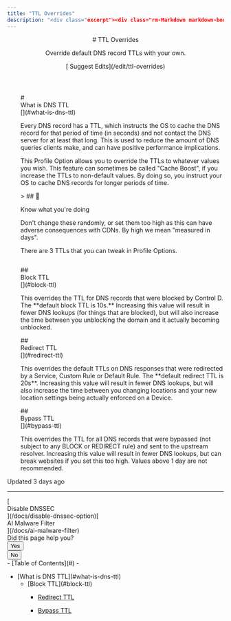 ```yaml
---
title: "TTL Overrides"
description: "<div class="excerpt"><div class="rm-Markdown markdown-body" data-testid="RDMD"><p>Override default DNS record TTLs with your own.</p></div></div></div><div class="col-xs-3">[<i aria-hidden="true" class="icon icon-edit"></i> Suggest Edits](/edit/ttl-overrides)</div></div></header><div class="grid-container-fluid" id="content-container"><section class="content-body grid-75"><div dehydrated="# <div class=&quot;heading-anchor anchor waypoint&quot; id=&quot;what-is-dns-ttl&quot;></div><div class=&quot;heading-text&quot;><div id=&quot;section-what-is-dns-ttl&quot; class=&quot;heading-anchor_backwardsCompatibility&quot;></div>What is DNS TTL</div><Link aria-label=&quot;Skip link to What is DNS TTL&quot; class=&quot;heading-anchor-icon fa fa-anchor&quot; href=&quot;#what-is-dns-ttl&quot;></Link>"
---
```


<header id="content-head"><div class="row clearfix"><div class="col-xs-9"># TTL Overrides

<div class="excerpt"><div class="rm-Markdown markdown-body" data-testid="RDMD"><p>Override default DNS record TTLs with your own.</p></div></div></div><div class="col-xs-3">[<i aria-hidden="true" class="icon icon-edit"></i> Suggest Edits](/edit/ttl-overrides)</div></div></header><div class="grid-container-fluid" id="content-container"><section class="content-body grid-75"><div dehydrated="# <div class=&quot;heading-anchor anchor waypoint&quot; id=&quot;what-is-dns-ttl&quot;></div><div class=&quot;heading-text&quot;><div id=&quot;section-what-is-dns-ttl&quot; class=&quot;heading-anchor_backwardsCompatibility&quot;></div>What is DNS TTL</div><Link aria-label=&quot;Skip link to What is DNS TTL&quot; class=&quot;heading-anchor-icon fa fa-anchor&quot; href=&quot;#what-is-dns-ttl&quot;></Link>

<p>Every DNS record has a TTL, which instructs the OS to cache the DNS record for that period of time (in seconds) and not contact the DNS server for at least that long. This is used to reduce the amount of DNS queries clients make, and can have positive performance implications. </p>
<p>This Profile Option allows you to override the TTLs to whatever values you wish. This feature can sometimes be called &quot;Cache Boost&quot;, if you increase the TTLs to non-default values. By doing so, you instruct your OS to cache DNS records for longer periods of time. </p>
> ## <span class=&quot;callout-icon&quot;>🚧</span><p>Know what you&#x27;re doing</p>

<p>Don&#x27;t change these randomly, or set them too high as this can have adverse consequences with CDNs. By high we mean &quot;measured in days&quot;.</p>

<p>There are 3 TTLs that you can tweak in Profile Options. </p>
<p><span aria-label=&quot;&quot; class=&quot;img lightbox closed&quot; role=&quot;button&quot; tabindex=&quot;0&quot;><span class=&quot;lightbox-inner&quot;><Image alt=&quot;&quot; loading=&quot;lazy&quot; src=&quot;https://files.readme.io/9452257-image.png&quot; align=&quot;&quot; caption=&quot;&quot; height=&quot;auto&quot; title=&quot;&quot; width=&quot;auto&quot;/></span></span></p>
## <div class=&quot;heading-anchor anchor waypoint&quot; id=&quot;block-ttl&quot;></div><div class=&quot;heading-text&quot;><div id=&quot;section-block-ttl&quot; class=&quot;heading-anchor_backwardsCompatibility&quot;></div>Block TTL</div><Link aria-label=&quot;Skip link to Block TTL&quot; class=&quot;heading-anchor-icon fa fa-anchor&quot; href=&quot;#block-ttl&quot;></Link>

<p>This overrides the TTL for DNS records that were blocked by Control D. The **default block TTL is 10s.** Increasing this value will result in fewer DNS lookups (for things that are blocked), but will also increase the time between you unblocking the domain and it actually becoming unblocked. </p>
## <div class=&quot;heading-anchor anchor waypoint&quot; id=&quot;redirect-ttl&quot;></div><div class=&quot;heading-text&quot;><div id=&quot;section-redirect-ttl&quot; class=&quot;heading-anchor_backwardsCompatibility&quot;></div>Redirect TTL</div><Link aria-label=&quot;Skip link to Redirect TTL&quot; class=&quot;heading-anchor-icon fa fa-anchor&quot; href=&quot;#redirect-ttl&quot;></Link>

<p>This overrides the default TTLs on DNS responses that were redirected by a Service, Custom Rule or Default Rule. The **default redirect TTL is 20s**. Increasing this value will result in fewer DNS lookups, but will also increase the time between you changing locations and your new location settings being actually enforced on a Device.</p>
## <div class=&quot;heading-anchor anchor waypoint&quot; id=&quot;bypass-ttl&quot;></div><div class=&quot;heading-text&quot;><div id=&quot;section-bypass-ttl&quot; class=&quot;heading-anchor_backwardsCompatibility&quot;></div>Bypass TTL</div><Link aria-label=&quot;Skip link to Bypass TTL&quot; class=&quot;heading-anchor-icon fa fa-anchor&quot; href=&quot;#bypass-ttl&quot;></Link>

<p>This overrides the TTL for all DNS records that were bypassed (not subject to any BLOCK or REDIRECT rule) and sent to the upstream resolver. Increasing this value will result in fewer DNS lookups, but can break websites if you set this too high. Values above 1 day are not recommended.</p>" style="margin-left:31px" class="rm-Markdown markdown-body rm-Markdown markdown-body ng-non-bindable" data-testid="RDMD"># <div class="heading-anchor anchor waypoint" id="what-is-dns-ttl"></div><div class="heading-text"><div id="section-what-is-dns-ttl" class="heading-anchor_backwardsCompatibility"></div>What is DNS TTL</div>[](#what-is-dns-ttl)

<p>Every DNS record has a TTL, which instructs the OS to cache the DNS record for that period of time (in seconds) and not contact the DNS server for at least that long. This is used to reduce the amount of DNS queries clients make, and can have positive performance implications. </p>
<p>This Profile Option allows you to override the TTLs to whatever values you wish. This feature can sometimes be called "Cache Boost", if you increase the TTLs to non-default values. By doing so, you instruct your OS to cache DNS records for longer periods of time. </p>
> ## <span class="callout-icon">🚧</span><p>Know what you're doing</p>

<p>Don't change these randomly, or set them too high as this can have adverse consequences with CDNs. By high we mean "measured in days".</p>

<p>There are 3 TTLs that you can tweak in Profile Options. </p>
<p><span aria-label="" class="img lightbox closed" role="button" tabindex="0"><span class="lightbox-inner"><Image alt="" loading="lazy" src="https://files.readme.io/9452257-image.png" align="" caption="" height="auto" title="" width="auto"></span></span></p>
## <div class="heading-anchor anchor waypoint" id="block-ttl"></div><div class="heading-text"><div id="section-block-ttl" class="heading-anchor_backwardsCompatibility"></div>Block TTL</div>[](#block-ttl)

<p>This overrides the TTL for DNS records that were blocked by Control D. The **default block TTL is 10s.** Increasing this value will result in fewer DNS lookups (for things that are blocked), but will also increase the time between you unblocking the domain and it actually becoming unblocked. </p>
## <div class="heading-anchor anchor waypoint" id="redirect-ttl"></div><div class="heading-text"><div id="section-redirect-ttl" class="heading-anchor_backwardsCompatibility"></div>Redirect TTL</div>[](#redirect-ttl)

<p>This overrides the default TTLs on DNS responses that were redirected by a Service, Custom Rule or Default Rule. The **default redirect TTL is 20s**. Increasing this value will result in fewer DNS lookups, but will also increase the time between you changing locations and your new location settings being actually enforced on a Device.</p>
## <div class="heading-anchor anchor waypoint" id="bypass-ttl"></div><div class="heading-text"><div id="section-bypass-ttl" class="heading-anchor_backwardsCompatibility"></div>Bypass TTL</div>[](#bypass-ttl)

<p>This overrides the TTL for all DNS records that were bypassed (not subject to any BLOCK or REDIRECT rule) and sent to the upstream resolver. Increasing this value will result in fewer DNS lookups, but can break websites if you set this too high. Values above 1 day are not recommended.</p></div><div class="UpdatedAt"><p class="DateLine "><i class="icon icon-watch"></i>Updated<!-- --> <!-- -->3 days ago<!-- --> </p></div><hr class="NextStepsDivider"><nav aria-label="Pagination Controls" class="PaginationControlsjDYuqu8pBMUy rm-Pagination">[<span class="PaginationControls-iconZbaZ3tgyhNmI icon-arrow-left2"></span><div class="PaginationControls-text3qEXHZU00znD PaginationControls-text_left3wBkn4C9R0W_">Disable DNSSEC</div>](/docs/disable-dnssec-option)[<div class="PaginationControls-text3qEXHZU00znD PaginationControls-text_right3EIfWubgRVVP">AI Malware Filter</div><span class="PaginationControls-iconZbaZ3tgyhNmI icon-arrow-right2"></span>](/docs/ai-malware-filter)</nav><div class="rm-PageThumbs PageThumbs"><div class="PageThumbs-helpful">Did this page help you?<div class="PageThumbs-cta"><div class="Dropdown Dropdown_closed"><button aria-haspopup="dialog" class="Button Button_sm PageThumbs-button Dropdown-toggle Button_secondary Button_secondary_text" type="button" aria-expanded="false"><i class="icon icon-thumbs-up-2"></i><span>Yes</span></button></div><div class="Dropdown Dropdown_closed"><button aria-haspopup="dialog" class="Button Button_sm PageThumbs-button Dropdown-toggle Button_secondary Button_secondary_text" type="button" aria-expanded="false"><i class="icon icon-thumbs-down1"></i><span>No</span></button></div></div></div></div></section><section class="content-toc grid-25"><nav>- [<i class="icon icon-text-align-left"></i>Table of Contents](#)
- <ul>
<li>
[What is DNS TTL](#what-is-dns-ttl)
<ul>
<li>[Block TTL](#block-ttl)

- [Redirect TTL](#redirect-ttl)

- [Bypass TTL](#bypass-ttl)

</li>
</ul></li></ul></nav></section></div><div class="ModalWrapper" id="tutorialmodal-root"></div>